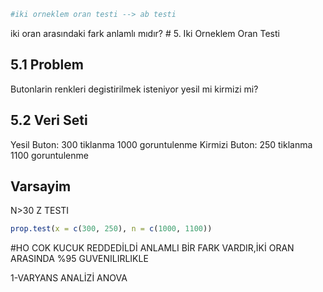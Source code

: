 ```r
#iki orneklem oran testi --> ab testi
```

iki oran arasındaki fark anlamlı mıdır?
# 5. Iki Orneklem Oran Testi

## 5.1 Problem

Butonlarin renkleri degistirilmek isteniyor yesil mi kirmizi mi?

## 5.2 Veri Seti

Yesil Buton: 300 tiklanma 1000 goruntulenme
Kirmizi Buton: 250 tiklanma 1100 goruntulenme

## Varsayim
N>30 Z TESTI

```r
prop.test(x = c(300, 250), n = c(1000, 1100))
```
#HO COK KUCUK REDDEDİLDİ 
ANLAMLI BİR FARK VARDIR,İKİ ORAN ARASINDA
%95 GUVENILIRLIKLE 

1-VARYANS ANALİZİ ANOVA
  



